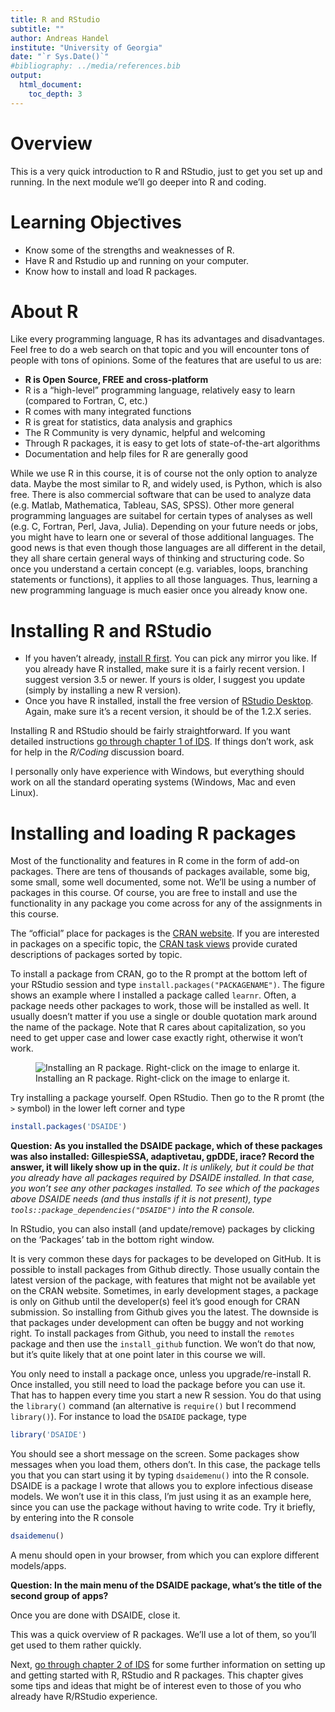 ---
title: R and RStudio 
subtitle: ""
author: Andreas Handel
institute: "University of Georgia"
date: "`r Sys.Date()`"
#bibliography: ../media/references.bib
output: 
  html_document:
    toc_depth: 3
---



# Overview
This is a very quick introduction to R and RStudio, just to get you set up and running. In the next module we'll go deeper into R and coding.

# Learning Objectives
* Know some of the strengths and weaknesses of R.
*	Have R and Rstudio up and running on your computer. 
* Know how to install and load R packages.

# About R
Like every programming language, R has its advantages and disadvantages. Feel free to do a web search on that topic and you will encounter tons of people with tons of opinions. Some of the features that are useful to us are:

* **R is Open Source, FREE and cross-platform**
* R is a "high-level" programming language, relatively easy to learn (compared to Fortran, C, etc.)
* R comes with many integrated functions
* R is great for statistics, data analysis and graphics
* The R Community is very dynamic, helpful and welcoming
* Through R packages, it is easy to get lots of state-of-the-art algorithms
* Documentation and help files for R are generally good

While we use R in this course, it is of course not the only option to analyze data. Maybe the most similar to R, and widely used, is Python, which is also free. There is also commercial software that can be used to analyze data (e.g. Matlab, Mathematica, Tableau, SAS, SPSS). Other more general programming languages are suitabel for certain types of analyses as well (e.g. C, Fortran, Perl, Java, Julia). Depending on your future needs or jobs, you might have to learn one or several of those additional languages. The good news is that even though those languages are all different in the detail, they all share certain general ways of thinking and structuring code. So once you understand a certain concept (e.g. variables, loops, branching statements or functions), it applies to all those languages. Thus, learning a new programming language is much easier once you already know one.

  
# Installing R and RStudio 
* If you haven't already, [install R first](https://www.r-project.org/). You can pick any mirror you like. If you already have R installed, make sure it is a fairly recent version. I suggest version 3.5 or newer. If yours is older, I suggest you update (simply by installing a new R version).
* Once you have R installed, install the free version of [RStudio Desktop](https://www.rstudio.com/products/rstudio/download/). Again, make sure it's a recent version, it should be of the 1.2.X series.

Installing R and RStudio should be fairly straightforward. If you want detailed instructions [go through chapter 1 of IDS](https://rafalab.github.io/dsbook/installing-r-rstudio.html). If things don't work, ask for help in the _R/Coding_ discussion board.

I personally only have experience with Windows, but everything should work on all the standard operating systems (Windows, Mac and even Linux).

# Installing and loading R packages
Most of the functionality and features in R come in the form of add-on packages. There are tens of thousands of packages available, some big, some small, some well documented, some not. We'll be using a number of packages in this course. Of course, you are free to install and use the functionality in any package you come across for any of the assignments in this course.

The "official" place for packages is the [CRAN website](https://cran.r-project.org/web/packages/available_packages_by_name.html). If you are interested in packages on a specific topic, the [CRAN task views](http://cran.r-project.org/web/views/) provide curated descriptions of packages sorted by topic. 

To install a package from CRAN, go to the R prompt at the bottom left of your RStudio session and type `install.packages("PACKAGENAME")`. The figure shows an example where I installed a package called `learnr`. Often, a package needs other packages to work, those will be installed as well. It usually doesn't matter if you use a single or double quotation mark around the name of the package. Note that R cares about capitalization, so you need to get upper case and lower case exactly right, otherwise it won't work.

![Installing an R package. Right-click on the image to enlarge it.](./media/installpackagesscreenshot.png)


Try installing a package yourself. Open RStudio. Then go to the R promt (the `>` symbol) in the lower left corner and type

```{r packageinstall, eval = FALSE}
install.packages('DSAIDE')
```

__Question: As you installed the DSAIDE package, which of these packages was also installed: GillespieSSA, adaptivetau, gpDDE, irace? Record the answer, it will likely show up in the quiz.__ 
*It is unlikely, but it could be that you already have all packages required by DSAIDE installed. In that case, you won't see any other packages installed. To see which of the packages above DSAIDE needs (and thus installs if it is not present), type `tools::package_dependencies("DSAIDE")` into the R console.*

In RStudio, you can also install (and update/remove) packages by clicking on the 'Packages' tab in the bottom right window. 

It is very common these days for packages to be developed on GitHub. It is possible to install packages from Github directly. Those usually contain the latest version of the package, with features that might not be available yet on the CRAN website. Sometimes, in early development stages, a package is only on Github until the developer(s) feel it's good enough for CRAN submission. So installing from Github gives you the latest. The downside is that packages under development can often be buggy and not working right. To install packages from Github, you need to install the `remotes` package and then use the `install_github` function. We won't do that now, but it's quite likely that at one point later in this course we will.


You only need to install a package once, unless you upgrade/re-install R. Once installed, you still need to load the package before you can use it. That has to happen every time you start a new R session. You do that using the `library()` command (an alternative is `require()` but I recommend `library()`). For instance to load the `DSAIDE` package, type

```{r, eval=FALSE}
library('DSAIDE')
```

You should see a short message on the screen. Some packages show messages when you load them, others don't. In this case, the package tells you that you can start using it by typing `dsaidemenu()` into the R console. DSAIDE is a package I wrote that allows you to explore infectious disease models. We won't use it in this class, I'm just using it as an example here, since you can use the package without having to write code. Try it briefly, by entering into the R console

```{r, eval=FALSE}
dsaidemenu()
```

A menu should open in your browser, from which you can explore different models/apps.

__Question: In the main menu of the DSAIDE package, what's the title of the second group of apps?__ 

Once you are done with DSAIDE, close it.

This was a quick overview of R packages. We'll use a lot of them, so you'll get used to them rather quickly. 

Next, [go through chapter 2 of IDS](https://rafalab.github.io/dsbook/getting-started.html) for some further information on setting up and getting started with R, RStudio and R packages. This chapter gives some tips and ideas that might be of interest even to those of you who already have R/RStudio experience.










